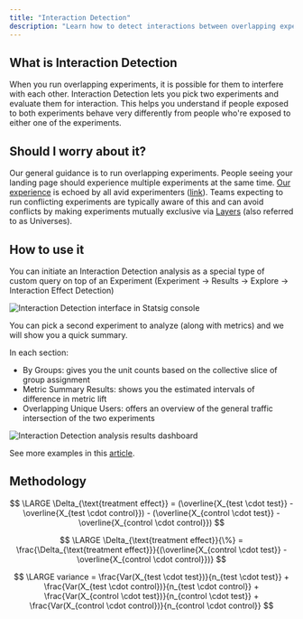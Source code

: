```yaml
---
title: "Interaction Detection"
description: "Learn how to detect interactions between overlapping experiments and understand their impact."
---
```



## What is Interaction Detection

When you run overlapping experiments, it is possible for them to interfere with each other. Interaction Detection lets you pick two experiments and evaluate them for interaction. This helps you understand if people exposed to both experiments behave very differently from people who're exposed to either one of the experiments.

## Should I worry about it?

Our general guidance is to run overlapping experiments. People seeing your landing page should experience multiple experiments at the same time. [Our experience](https://www.statsig.com/blog/embracing-overlapping-a-b-tests-and-the-danger-of-isolating-experiments) is echoed by all avid experimenters ([link](https://www.microsoft.com/en-us/research/articles/a-b-interactions-a-call-to-relax/)). Teams expecting to run conflicting experiments are typically aware of this and can avoid conflicts by making experiments mutually exclusive via [Layers](/layers) (also referred to as Universes).

## How to use it

You can initiate an Interaction Detection analysis as a special type of custom query on top of an Experiment (Experiment ->  Results -> Explore -> Interaction Effect Detection)

<Frame>
  <img src="https://graphite-user-uploaded-assets-prod.s3.amazonaws.com/jZMgd0DwQQ1ecgiZmsNS/b49e62b2-ba95-4db3-8d5a-3ce3f08b620d.png" alt="Interaction Detection interface in Statsig console" />
</Frame>

 You can pick a second experiment to analyze (along with metrics) and we will show you a quick summary.

In each section:

- By Groups: gives you the unit counts based on the collective slice of group assignment
- Metric Summary Results: shows you the estimated intervals of difference in metric lift
- Overlapping Unique Users: offers an overview of the general traffic intersection of the two experiments

<Frame>
  <img src="https://github.com/user-attachments/assets/ebbb4383-8abe-4b9b-9132-fb543e6b33ac" alt="Interaction Detection analysis results dashboard" />
</Frame>

See more examples in this [article](https://www.statsig.com/blog/interaction-effect-detection).

## Methodology

$$
\LARGE
\Delta_{\text{treatment effect}} = (\overline{X_{test \cdot test}} - \overline{X_{test \cdot control}}) - (\overline{X_{control \cdot test}} - \overline{X_{control \cdot control}})
$$

$$
\LARGE
\Delta_{\text{treatment effect}}{\%} = \frac{\Delta_{\text{treatment effect}}}{(\overline{X_{control \cdot test}} - \overline{X_{control \cdot control}})}
$$

$$
\LARGE
variance = \frac{Var(X_{test \cdot test})}{n_{test \cdot test}} + \frac{Var(X_{test \cdot control})}{n_{test \cdot control}} + \frac{Var(X_{control \cdot test})}{n_{control \cdot test}} + \frac{Var(X_{control \cdot control})}{n_{control \cdot control}}
$$
